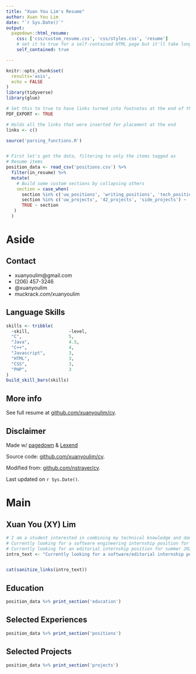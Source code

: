 ---
title: "Xuan You Lim's Resume"
author: Xuan You Lim
date: "`r Sys.Date()`"
output:
  pagedown::html_resume:
    css: ['css/custom_resume.css', 'css/styles.css', 'resume']
    # set it to true for a self-contained HTML page but it'll take longer to render
    self_contained: true

---


```{r, include=FALSE}
knitr::opts_chunk$set(
  results='asis', 
  echo = FALSE
)
library(tidyverse)
library(glue)

# Set this to true to have links turned into footnotes at the end of the document
PDF_EXPORT <- TRUE

# Holds all the links that were inserted for placement at the end
links <- c()

source('parsing_functions.R')


# First let's get the data, filtering to only the items tagged as
# Resume items
position_data <- read_csv('positions.csv') %>% 
  filter(in_resume) %>% 
  mutate(
    # Build some custom sections by collapsing others
    section = case_when(
      section %in% c('uw_positions', 'writing_positions', 'tech_positions') ~ 'positions', 
      section %in% c('uw_projects', '42_projects', 'side_projects') ~ 'projects',
      TRUE ~ section
   )
  ) 

```


Aside
================================================================================


<!-- ![logo](beta_dist.png){width=100%} -->

Contact {#contact}
--------------------------------------------------------------------------------



- <i class="fa fa-envelope"></i> xuanyoulim@gmail.com
- <i class="fa fa-phone"></i> (206) 457-3246
- <i class="fa fa-twitter"></i> @xuanyoulim
<!-- - <i class="fa fa-github"></i> github.com/xuanyoulim -->
<!-- - <i class="fa fa-link"></i> [xuanyoulim.com](http://xuanyoulim.com/) -->
- <i class="fa fa-newspaper"></i> muckrack.com/xuanyoulim



Language Skills {#skills}
--------------------------------------------------------------------------------


```{r}
skills <- tribble(
  ~skill,               ~level,
  "C",                  5,
  "Java",               4.5,
  "C++",                4,
  "Javascript",         3,
  "HTML",               3,
  "CSS",                3,
  "PHP",                3
)
build_skill_bars(skills)
```



<!-- Open Source Contributions {#open-source} -->
<!-- -------------------------------------------------------------------------------- -->

<!-- All projects available at `github.com/nstrayer/<name>` -->


<!-- - `shinysense`: R package to use sensor data in Shiny apps -->
<!-- - `tuftesque`: Hugo theme (behind LiveFreeOrDichotomize.com) -->
<!-- - `slid3r`: D3 add-on for fully svg slider inputs -->


More info {#more-info}
--------------------------------------------------------------------------------

See full resume at [github.com/xuanyoulim/cv](github.com/xuanyoulim/cv).


Disclaimer {#disclaimer}
--------------------------------------------------------------------------------

Made w/ [pagedown](https://github.com/rstudio/pagedown) & [Lexend](https://lexend.com)

Source code: [github.com/xuanyoulim/cv](https://github.com/xuanyoulim/cv).

Modified from: [github.com/nstrayer/cv](https://github.com/nstrayer/cv).

Last updated on `r Sys.Date()`.




Main
================================================================================

Xuan You (XY) Lim {#title}
--------------------------------------------------------------------------------

```{r}
# I am a student interested in combining my technical knowledge and domain knowledge in journalism to improve news consumption experience. 
# Currently looking for a software engineering internship position for summer 2020 and/or academic year 2020-21. 
# Currently looking for an editorial internship position for summer 2020 and/or academic year 2020-21. 
intro_text <- "Currently looking for a software/editorial internship position for summer 2020 and/or academic year 2020-21. "


cat(sanitize_links(intro_text))
```



Education {data-icon=graduation-cap data-concise=true}
--------------------------------------------------------------------------------

```{r}
position_data %>% print_section('education')
```


Selected Experiences {data-icon=briefcase}
--------------------------------------------------------------------------------

```{r}
position_data %>% print_section('positions')
```

Selected Projects {data-icon=file}
--------------------------------------------------------------------------------


```{r}
position_data %>% print_section('projects')
```

<!-- Selected Writing {data-icon=newspaper} -->
<!-- -------------------------------------------------------------------------------- -->


<!-- ```{r} -->
<!-- position_data %>% print_section('writings') -->
<!-- ``` -->


